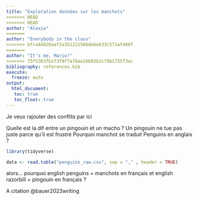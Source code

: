 ```yaml
---
title: "Exploration données sur les manchots"
<<<<<<< HEAD
<<<<<<< HEAD
author: "Alexia" 
=======
author: "Everybody in the class" 
>>>>>>> bfca44826aaf2a351221586debeb33c571af466f
=======
author: "It's me, Mario!" 
>>>>>>> 75f5363fb1f3f9f7a78ae16b93b3c79b1755f3ac
bibliography: references.bib
execute: 
  freeze: auto
output: 
  html_document:
   toc: true
   toc_float: true
---
```

Je veux rajouter des conflits par ici

Quelle est la dif entre un pingouin et un macho ? Un pingouin ne tue pas juste parce qu'il est frustré
Pourquoi manchot se traduit Penguins en anglais ?
```r
library(tidyverse)
```


```r
data <- read.table("penguins_raw.csv", sep = "," , header = TRUE)
```

alors... pourquoi english penguins = manchots en français et english razorbill = pingouin en français ?



A citation @bauer2023writing
